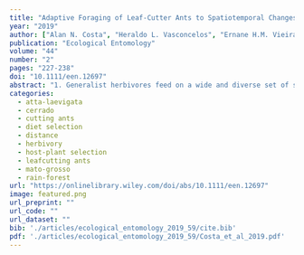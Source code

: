 ```yaml
---
title: "Adaptive Foraging of Leaf-Cutter Ants to Spatiotemporal Changes in Resource Availability in Neotropical Savannas"
year: "2019"
author: ["Alan N. Costa", "Heraldo L. Vasconcelos", "Ernane H.M. Vieira-Neto", "Emilio M. Bruna"]
publication: "Ecological Entomology"
volume: "44"
number: "2"
pages: "227-238"
doi: "10.1111/een.12697"
abstract: "1. Generalist herbivores feed on a wide and diverse set of species, but fine-scale foraging patterns may be affected by the interplay between the quality, quantity and spatial distribution of host plants. 2. The foraging patterns of a prevalent Neotropical herbivore, the leaf-cutter ant Atta laevigata, in the Brazilian Cerrado savannas were examined in order to determine if patterns observed are in concert with central-place foraging predictions. 3. The results showed that A. laevigata acts as a polyphagous but highly selective herbivore, with ant attacks often resulting in partial defoliation of less-preferred species and full defoliation of preferred ones. It was found, for the first time, that there is a strong and positive relationship between the relative attack frequency on plants from preferred species and foraging distance to the nest. This suggests a balance between the quality of plant resources harvested and costs involved in their transportation. It was also observed that colonies focused their harvest on preferred species in months with low availability of young leaves. Consequently, high herbivory rate was more frequent in plants attacked far away from the nest and in dry months. 4. These assessments highlight the fact that Atta colonies may become more selective as foraging distance to the nest increases and in response to fluctuations in the availability of palatable resources throughout the year. The results also show some dissimilarities in the foraging behaviours of A. laevigata when compared with other locations, suggesting that widely distributed herbivores may modify foraging strategies across their geographic range."
categories: 
  - atta-laevigata
  - cerrado
  - cutting ants
  - diet selection
  - distance
  - herbivory
  - host-plant selection
  - leafcutting ants
  - mato-grosso
  - rain-forest
url: "https://onlinelibrary.wiley.com/doi/abs/10.1111/een.12697"
image: featured.png
url_preprint: ""
url_code: ""
url_dataset: ""
bib: './articles/ecological_entomology_2019_59/cite.bib'
pdf: './articles/ecological_entomology_2019_59/Costa_et_al_2019.pdf'
---
```


